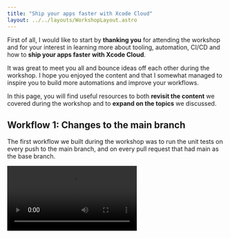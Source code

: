 ```yaml
---
title: "Ship your apps faster with Xcode Cloud"
layout: ../../layouts/WorkshopLayout.astro
---
```



First of all, I would like to start by **thanking you** for attending the workshop and for your interest in learning more about tooling, automation, CI/CD and how to **ship your apps faster with Xcode Cloud**.

It was great to meet you all and bounce ideas off each other during the workshop. I hope you enjoyed the content and that I somewhat managed to inspire you to build more automations and improve your workflows.

In this page, you will find useful resources to both **revisit the content** we covered during the workshop and to **expand on the topics** we discussed.

<Slides src="https://speakerdeck.com/player/3d847a6b29a14c688773fa25c98f8207" title="Ship your apps faster with Xcode Cloud" />

## Workflow 1: Changes to the main branch

The first workflow we built during the workshop was to run the unit tests on every push to the main branch, and on every pull request that had main as the base branch.

<Video src="https://res.cloudinary.com/dflewmkx4/video/upload/ac_none,f_auto,q_auto:eco/workshops/ship-your-apps-faster-with-xcode-cloud/changes-into-main_gxeibg.mp4" />

To increase the complexity, we implemented this workflow on an app that uses CocoaPods as a dependency manager and showed how to install the Pod dependencies with CI scripts.

First, we installed CocoaPods using ruby's bundler:

```bash:Terminal
bundle init
```

Then, we added the cocoapods gem to the Gemfile:

```ruby:Gemfile
source "https://rubygems.org"

gem "cocoapods"
```

At this point, we installed all Gems and created a CocoaPods project:

```bash:Terminal
bundle install

bundle exec pod init
```

We then added our first and only dependency for the project to the Podfile — the AppCenter SDK:

```ruby:Podfile
platform :macos, '14.0'

pod 'AppCenter'
```

We now needed to install the dependencies on the CI environment. We created a `ci_scripts/` directory and added a `ci_post_clone.sh` script that gets executed after the repository is cloned on the runner:

```bash:ci_scripts/ci_post_clone.sh
#!/bin/sh

cd ..

echo 'export GEM_HOME=$HOME/gems' >>~/.bash_profile
echo 'export PATH=$HOME/gems/bin:$PATH' >>~/.bash_profile
export GEM_HOME=$HOME/gems
export PATH="$GEM_HOME/bin:$PATH"

gem install bundler --install-dir $GEM_HOME

bundle install

bundle exec pod install
```

## Workflow 2: Nightly builds

In this part of the workshop, we built a scheduled workflow that would archive the application for internal testing and then distribute the resulting artifact to testers via TestFlight and AppCenter.

To showcase that we can use existing fastlane lanes in Xcode Cloud and to benefit from an existing plugin to upload to AppCenter, we started by adding the fastlane gem to the Gemfile:

```ruby:Gemfile
source "https://rubygems.org"

gem "cocoapods"
gem "fastlane"
gem "xcodeproj"

plugins_path = File.join(File.dirname(__FILE__), 'fastlane', 'Pluginfile')
eval_gemfile(plugins_path) if File.exist?(plugins_path)
```

We then installed all dependencies, initialised the fastlane project and installed the fastlane plugin for AppCenter:

```bash:Terminal
bundle install
bundle exec fastlane init
bundle exec fastlane add_plugin appcenter
```

Now that the fastlane project was all set up, we created a lane that used the plugin to upload an artifact at the location provided by Xcode Cloud's environment variables to AppCenter:

```ruby:Fastfile
desc "Upload the built artifact to AppCenter"
lane :upload_to_appcenter do
  archive_path_dir = ENV["CI_ARCHIVE_PATH"]
  pkg_file = File.join(archive_path_dir, "Products", "Applications", "QReate.app")
  dsym_file = File.join(archive_path_dir, "dSYMs", "QReate.app.dSYM")

  appcenter_upload(
      api_token: ENV["APP_CENTER_API_KEY"],
      owner_name: "polpielladev",
      app_name: "QReate",
      release_notes: "Bug fixes and new features",
      file: pkg_file,
      dsym: dsym_file,
      notify_testers: false
  )
end
```

Finally, we just needed to run the fastlane lane after the archive step in the Xcode Cloud workflow:

```bash:ci_scripts/ci_post_xcodebuild.sh
#!/bin/sh

cd ..

echo 'export GEM_HOME=$HOME/gems' >>~/.bash_profile
echo 'export PATH=$HOME/gems/bin:$PATH' >>~/.bash_profile
export GEM_HOME=$HOME/gems
export PATH="$GEM_HOME/bin:$PATH"

if [ "$CI_WORKFLOW" == "Nightly" ] && [ "$CI_XCODEBUILD_ACTION" == "archive" ]; then
    bundle exec fastlane upload_to_appcenter
fi
```

Once all the ground-work was done, we created a workflow from Xcode's dashboard:

<Video src="https://res.cloudinary.com/dflewmkx4/video/upload/ac_none,f_auto,q_auto:eco/workshops/ship-your-apps-faster-with-xcode-cloud/nightly_dzppq4.mp4" />

## Workflow 3: Releases

The last workflow we built during the workshop would run on every push to the `release/{platfom}` branch, archive the application and distribute it to testers on TestFlight for external testing.

The workflow would also set the app's version number to the one in the branch's name, using a Fastlane lane once again:

```ruby:Fastfile
fastlane_require 'xcodeproj'

desc "Updates the app's `MARKETING_VERSION` based on the branch name if needed."
lane :update_version_number_if_needed do
  split_git_ref = ENV["CI_BRANCH"].split("/", -1)

  if split_git_ref.length != 3
    UI.user_error!("Invalid branch name: #{ENV["CI_BRANCH"]}, expected format: release/{platform}/{version}")
  end

  version_number = split_git_ref.last
  platform = split_git_ref[1]
  set_all_xcodeproj_version_numbers(version_number, platform.downcase)

  if git_status(path: "QReate.xcodeproj/project.pbxproj").empty?
    puts "🚀 Nothing to commit, pushing the same version again!"
  else
    sh("git fetch origin main:main")
    sh("git checkout main")

    git_commit(path: "QReate.xcodeproj/project.pbxproj", message: "[🚀 release #{platform}] Updating version to: #{version_number}")

    # Push with personal access token to enable permissions in Xcode Cloud
    sh("git push https://polpielladev:#{ENV["GITHUB_TOKEN"]}@github.com/polpielladev/QRBuddy.git")
  end
end

def set_all_xcodeproj_version_numbers(version_number, platform)
  project = Xcodeproj::Project.open('../QReate.xcodeproj')
  targets = project.targets
  if platform == "macos"
    targets = targets.select { |target| target.name == "QReate" || target.name == "QReateSafariExtension" } 
  else
    UI.user_error!("Invalid platform: #{platform}, allowed values are: macos")
  end

  targets.each do |target|
    target.build_configurations.each do |config|
      config.build_settings["MARKETING_VERSION"] = version_number
    end
  end
  project.save
end
```

The lane above requires an extra plugin called `git_status`, so for it to work, we need to install the plugin:

```bash:Terminal
bundle exec fastlane add_plugin git_status
```

We can then modify the `ci_scripts/ci_post_clone.sh` script to run the Fastlane lane and set the version number:

```bash:ci_scripts/ci_post_clone.sh
#!/bin/sh

cd ..

echo 'export GEM_HOME=$HOME/gems' >>~/.bash_profile
echo 'export PATH=$HOME/gems/bin:$PATH' >>~/.bash_profile
export GEM_HOME=$HOME/gems
export PATH="$GEM_HOME/bin:$PATH"

gem install bundler --install-dir $GEM_HOME

bundle install

bundle exec pod install

if [ "$CI_WORKFLOW" == "Release macOS" ]; then
    bundle exec fastlane update_version_number_if_needed
fi
```

With this lane in place, we created a new workflow that would run on every push to the `release/macOS` branch:

<Video src="https://res.cloudinary.com/dflewmkx4/video/upload/ac_none,f_auto,q_auto:eco/workshops/ship-your-apps-faster-with-xcode-cloud/release_hjkhue.mp4" />

## Further reading

Aside from what we looked at during the workshop, there are a few resources that I would like to recommend to you:

- My [site's Xcode Cloud category](https://www.polpiella.dev/category/xcode-cloud) where you will find a number of workflows and use cases I have built using Xcode Cloud.
- [Meet Xcode Cloud #WWDC21](https://developer.apple.com/wwdc21/10267)
- [Explore Xcode Cloud Workflows #WWDC21](https://developer.apple.com/wwdc21/10268)
- [Customize your advanced Xcode Cloud workflows #WWDC21](https://developer.apple.com/wwdc21/10269)
- [Distribute apps in Xcode with cloud signing #WWDC21](https://developer.apple.com/wwdc21/10204)
- [Get the most out of Xcode Cloud #WWDC22](https://developer.apple.com/wwdc22/110374)
- [Author fast and reliable tests for Xcode Cloud #WWDC22](https://developer.apple.com/wwdc22/110361)
- [Simplify distribution in Xcode and Xcode Cloud #WWDC23](https://developer.apple.com/wwdc23/10224)
- [Create practical workflows in Xcode Cloud](https://developer.apple.com/wwdc23/10278)
- [Connect your project to Xcode Cloud #TechTalks](https://developer.apple.com/videos/play/tech-talks/111369)
- [Extend your Xcode Cloud workflows #WWDC24](https://developer.apple.com/wwdc24/10200)